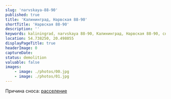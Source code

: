 ```yaml
---
slug: 'narvskaya-88-90'
published: true
title: 'Калининград, Нарвская 88-90'
shortTitle: 'Нарвская 88-90'
description: ''
keywords: kaliningrad, narvskaya 88-90, Калининград, Нарвская 88-90, снос, аварийный жилфонд
location: 54.738250, 20.498055
displayPageTitle: true
headerImage: 0
captureDate:
status: demolition
valuable: false
images:
    - image: ./photos/00.jpg
    - image: ./photos/01.jpg
---
```



<Container>

<ImageGallery
    images={props.pageContext.frontmatter.images}
    marginTop="3rem"
    marginBottom="3rem"
/>

Причина сноса: [расселение](https://www.newkaliningrad.ru/news/briefs/community/23916046-v-kaliningrade-priznali-avariynym-dom-na-ul-narvskoy.html)

</Container>

<Map location={props.pageContext.frontmatter.location} marginTop="3rem" />
